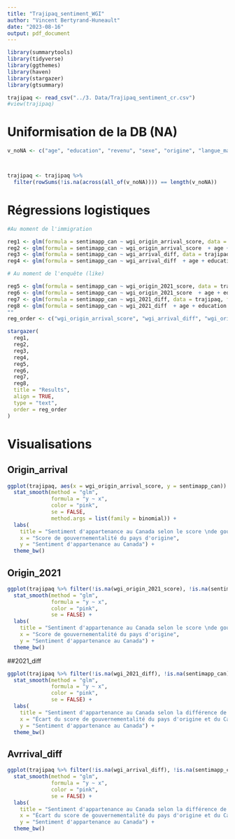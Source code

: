 ```yaml
---
title: "Trajipaq_sentiment_WGI"
author: "Vincent Bertyrand-Huneault"
date: "2023-08-16"
output: pdf_document
---
```


```r
library(summarytools)
library(tidyverse)
library(ggthemes)
library(haven)
library(stargazer)
library(gtsummary)

trajipaq <- read_csv("../3. Data/Trajipaq_sentiment_cr.csv")
#view(trajipaq)
```

# Uniformisation de la DB (NA)
```r
v_noNA <- c("age", "education", "revenu", "sexe", "origine", "langue_mat", "statut_mat", "religion", "sentimapp_can", "wgi_origin_arrival_score", "wgi_arrival_diff", "wgi_origin_2021_score", "wgi_2021_diff")



trajipaq <- trajipaq %>%
  filter(rowSums(!is.na(across(all_of(v_noNA)))) == length(v_noNA))
```

# Régressions logistiques
```r
#Au moment de l'immigration

reg1 <- glm(formula = sentimapp_can ~ wgi_origin_arrival_score, data = trajipaq, family = binomial)
reg2 <- glm(formula = sentimapp_can ~ wgi_origin_arrival_score  + age + education + sexe + origine + revenu + langue_mat + religion + statut_mat , data = trajipaq, family = binomial)
reg3 <- glm(formula = sentimapp_can ~ wgi_arrival_diff, data = trajipaq, family = binomial)
reg4 <- glm(formula = sentimapp_can ~ wgi_arrival_diff  + age + education + sexe + origine + revenu + langue_mat + religion + statut_mat , data = trajipaq, family = binomial)

# Au moment de l'enquête (like)

reg5 <- glm(formula = sentimapp_can ~ wgi_origin_2021_score, data = trajipaq, family = binomial)
reg6 <- glm(formula = sentimapp_can ~ wgi_origin_2021_score  + age + education + sexe + origine + revenu + langue_mat + religion + statut_mat , data = trajipaq, family = binomial)
reg7 <- glm(formula = sentimapp_can ~ wgi_2021_diff, data = trajipaq, family = binomial)
reg8 <- glm(formula = sentimapp_can ~ wgi_2021_diff  + age + education + sexe + origine + revenu + langue_mat + religion + statut_mat , data = trajipaq, family = binomial)
""
reg_order <- c("wgi_origin_arrival_score", "wgi_arrival_diff", "wgi_origin_2021_score", "wgi_2021_diff")

stargazer(
  reg1,
  reg2,
  reg3,
  reg4,
  reg5,
  reg6,
  reg7,
  reg8,
  title = "Results", 
  align = TRUE, 
  type = "text",
  order = reg_order
)
```

# Visualisations

## Origin_arrival

```r
ggplot(trajipaq, aes(x = wgi_origin_arrival_score, y = sentimapp_can)) +
  stat_smooth(method = "glm",
              formula = "y ~ x",
              color = "pink", 
              se = FALSE,
              method.args = list(family = binomial)) +
  labs(
    title = "Sentiment d'appartenance au Canada selon le score \nde gouvernementalité du pays d'origine au moment de l'immigration", 
    x = "Score de gouvernementalité du pays d'origine", 
    y = "Sentiment d'appartenance au Canada") +
  theme_bw()
```

## Origin_2021
```r
ggplot(trajipaq %>% filter(!is.na(wgi_origin_2021_score), !is.na(sentimapp_can)), aes(x = wgi_origin_2021_score, y = sentimapp_can)) +
  stat_smooth(method = "glm",
              formula = "y ~ x",
              color = "pink", 
              se = FALSE) +
  labs(
    title = "Sentiment d'appartenance au Canada selon le score \nde gouvernementalité du pays d'origine au moment de l'enquête", 
    x = "Score de gouvernementalité du pays d'origine", 
    y = "Sentiment d'appartenance au Canada") +
  theme_bw()
```

##2021_diff
```r
ggplot(trajipaq %>% filter(!is.na(wgi_2021_diff), !is.na(sentimapp_can)), aes(x = wgi_2021_diff, y = sentimapp_can)) +
  stat_smooth(method = "glm",
              formula = "y ~ x",
              color = "pink", 
              se = FALSE) +
  labs(
    title = "Sentiment d'appartenance au Canada selon la différence de score \nde gouvernementalité du pays d'origine et du Canada au moment de l'immigraition", 
    x = "Écart du score de gouvernementalité du pays d'origine et du Canada", 
    y = "Sentiment d'appartenance au Canada") +
  theme_bw()

```

## Avrrival_diff
```r
ggplot(trajipaq %>% filter(!is.na(wgi_arrival_diff), !is.na(sentimapp_can)), aes(x = wgi_arrival_diff, y = sentimapp_can)) +
  stat_smooth(method = "glm",
              formula = "y ~ x",
              color = "pink", 
              se = FALSE) +
  labs(
    title = "Sentiment d'appartenance au Canada selon la différence de score \nde gouvernementalité du pays d'origine et du Canada au moment de l'immigraition", 
    x = "Écart du score de gouvernementalité du pays d'origine et du Canada", 
    y = "Sentiment d'appartenance au Canada") +
  theme_bw()
```